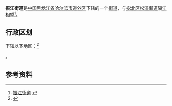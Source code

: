 {{中国乡级行政区|23/01/04/008/000
| 行政区全称 = 振江街道
| 上级行政区 = [[黑龙江省|黑龙江省]][[哈尔滨市|哈尔滨市]][[道外区|道外区]]
| 行政区类别 = [[街道|街道]]
| LowerDivisions = 2个社区
| 行政区划代码 = 230104008
| 总面积 = 0.76平方公里
| 户籍人口 = 8480人
| 常住人口 = 
| 行政区划 = 
| 官方网站 =
| 邮政编码 =150000
| 电话区号 = 451
| 毗邻行政区 =
}}

'''振江街道'''是[[中国|中国]][[黑龙江省|黑龙江省]][[哈尔滨市|哈尔滨市]][[道外区|道外区]]下辖的一个[[街道|街道]]，与[[松北区|松北区]][[松浦街道|松浦街道]]隔[[松花江|江]]相望<ref>[http://www.chinaquhua.cn/heilongjiang/ 振江街道] {{webarchive|url=https://web.archive.org/web/20110822123644/http://www.chinaquhua.cn/heilongjiang/ |date=2011-08-22 }}</ref>。

== 行政区划 ==

下辖以下地区：<ref>{{PRC admin/ref sgc|23/01/04/008/000}}</ref>

{{PRC admin/children|23/01/04/008/000}}。

== 参考资料 ==

{{reflist}}

{{PRC admin/navcat|23/01/04/008/000}}